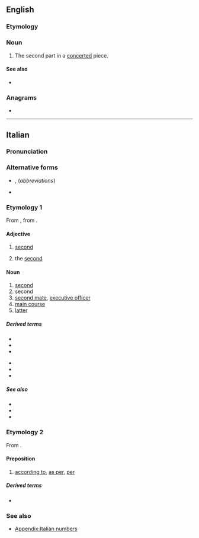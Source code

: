 {{also|secóndo|secondò}}
==English==

===Etymology===
{{bor|en|it|secondo}}

===Noun===
{{en-noun|s|secondi}}

# {{lb|en|music}} The second part in a [[concerted]] piece.

====See also====
* {{l|en|primo}}

{{Webster 1913}}

===Anagrams===
* {{anagrams|en|a=cdenoos|oscnode|scooned}}

----

==Italian==
{{ordinalbox|it|1º|2º|3º|primo|terzo|card=due}}

===Pronunciation===
{{it-pr|secóndo<audio:It-un secondo.ogg>}}

===Alternative forms===
* {{qualifier|adjective}} {{l|it|2º}} {{g|m}}, {{l|it|2ª}} {{g|f}} (''abbreviations'')
* {{sense|in names of monarchs and popes|the second}} {{qualifier|abbreviation}} {{l|it|II}}

===Etymology 1===
From {{inh|it|la|secundus||he who [[follow]]s, second}}, from {{m|la|sequor||to follow}}.

====Adjective====
{{it-adj}}

# {{lb|it|before the noun}} [[second]]
# {{lb|it|in names of monarchs and popes|after the name}} the [[second]]

====Noun====
{{it-noun|m}}

# [[second]] {{gloss|unit of time}}
# second {{gloss|in boxing or duelling}}
# [[second mate]], [[executive officer]] {{gloss|in the navy}}
# [[main course]] {{gloss|of a meal}}
# [[latter]] {{gloss|relating to or being the second of two items}}

=====Derived terms=====
{{der-top}}
* {{l|it|microsecondo}}
* {{l|it|millisecondo}}
* {{l|it|nanosecondo}}
{{der-mid}}
* {{l|it|secondamente}}
* {{l|it|secondario}}
* {{l|it|secondogenito}}
{{der-bottom}}

=====See also=====
* {{l|it|millisecondo}}
* {{l|it|minuto}}
* {{l|it|ora}}

===Etymology 2===
From {{der|it|la|secundum|secundum|pos=preposition and adverb|after, behind, according to}}.

====Preposition====
{{head|it|preposition}}

# [[according to]], [[as per]], [[per]]
#: {{uxi|it|'''Secondo''' me, …|In my opinion …|lit='''According to''' me}}

=====Derived terms=====
* {{l|it|secondo me}}

===See also===
* [[Appendix:Italian numbers]]

{{C|it|Time}}

{{cln|it|ordinal numbers}}